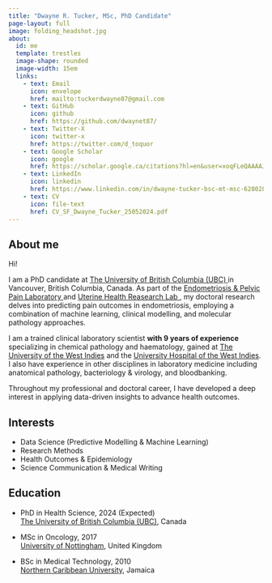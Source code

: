 ```yaml
---
title: "Dwayne R. Tucker, MSc, PhD Candidate"
page-layout: full
image: folding_headshot.jpg
about:
  id: me
  template: trestles
  image-shape: rounded
  image-width: 15em
  links: 
    - text: Email
      icon: envelope
      href: mailto:tuckerdwayne87@gmail.com
    - text: GitHub
      icon: github
      href: https://github.com/dwaynet87/
    - text: Twitter-X
      icon: twitter-x
      href: https://twitter.com/d_toquor
    - text: Google Scholar
      icon: google
      href: https://scholar.google.ca/citations?hl=en&user=xoqFLeQAAAAJ
    - text: LinkedIn
      icon: linkedin
      href: https://www.linkedin.com/in/dwayne-tucker-bsc-mt-msc-628028155/
    - text: CV
      icon: file-text
      href: CV_SF_Dwayne_Tucker_25052024.pdf
---
```


:::{#me}
## About me
Hi!

I am a PhD candidate at <a href="https://www.ubc.ca"> The University of British Columbia (UBC) </a> in Vancouver, British Columbia, Canada. As part of the <a href="https://yonglab.med.ubc.ca"> Endometriosis & Pelvic Pain Laboratory </a> and <a href="https://uterinehealth.ca"> Uterine Health Reasearch Lab </a>, my doctoral research delves into predicting pain outcomes in endometriosis, employing a combination of machine learning, clinical modelling, and molecular pathology approaches. 

I am a trained clinical laboratory scientist **with 9 years of experience** specializing in chemical pathology and haematology, gained at <a href="https://www.uwi.edu">The University of the West Indies</a> and the <a href="https://uhwi.gov.jm">University Hospital of the West Indies</a>. I also have experience in other disciplines in laboratory medicine including anatomical pathology, bacteriology & virology, and bloodbanking.


Throughout my professional and doctoral career, I have developed a deep interest in applying data-driven insights to advance health outcomes.

## Interests
* Data Science (Predictive Modelling & Machine Learning)
* Research Methods
* Health Outcomes & Epidemiology
* Science Communication & Medical Writing


## Education
* PhD in Health Science, 2024 (Expected)<br>[The University of British Columbia (UBC)](https://www.ubc.ca), Canada 
&nbsp;

* MSc in Oncology, 2017<br>[University of Nottingham](https://www.nottingham.ac.uk), United Kingdom
* BSc in Medical Technology, 2010<br>[Northern Caribbean University](https://www.ncu.edu.jm/), Jamaica

:::


